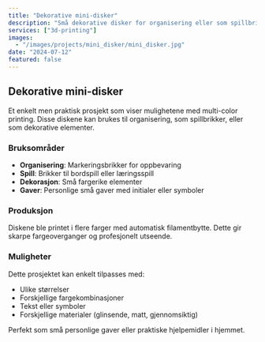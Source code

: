 ```yaml
---
title: "Dekorative mini-disker"
description: "Små dekorative disker for organisering eller som spillbrikker."
services: ["3d-printing"]
images:
  - "/images/projects/mini_disker/mini_disker.jpg"
date: "2024-07-12"
featured: false
---
```


## Dekorative mini-disker

Et enkelt men praktisk prosjekt som viser mulighetene med multi-color printing. Disse diskene kan brukes til organisering, som spillbrikker, eller som dekorative elementer.

### Bruksområder

- **Organisering**: Markeringsbrikker for oppbevaring
- **Spill**: Brikker til bordspill eller læringsspill
- **Dekorasjon**: Små fargerike elementer
- **Gaver**: Personlige små gaver med initialer eller symboler

### Produksjon

Diskene ble printet i flere farger med automatisk filamentbytte. Dette gir skarpe fargeoverganger og profesjonelt utseende.

### Muligheter

Dette prosjektet kan enkelt tilpasses med:
- Ulike størrelser
- Forskjellige fargekombinasjoner
- Tekst eller symboler
- Forskjellige materialer (glinsende, matt, gjennomsiktig)

Perfekt som små personlige gaver eller praktiske hjelpemidler i hjemmet.
